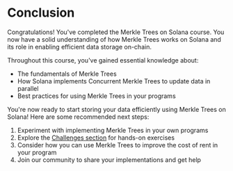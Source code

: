 
# Conclusion

Congratulations! You've completed the Merkle Trees on Solana course. You now have a solid understanding of how Merkle Trees works on Solana and its role in enabling efficient data storage on-chain.

<ArticleSection name="What you've learned" id="what-you-learned" level="h2" />

Throughout this course, you've gained essential knowledge about:
- The fundamentals of Merkle Trees
- How Solana implements Concurrent Merkle Trees to update data in parallel
- Best practices for using Merkle Trees in your programs

<ArticleSection name="Next Steps" id="next-steps" level="h2" />

You're now ready to start storing your data efficiently using Merkle Trees on Solana! Here are some recommended next steps:

1. Experiment with implementing Merkle Trees in your own programs
2. Explore the [Challenges section](/en/challenges) for hands-on exercises
3. Consider how you can use Merkle Trees to improve the cost of rent in your program
4. Join our community to share your implementations and get help